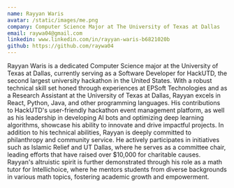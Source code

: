 ```yaml
---
name: Rayyan Waris
avatar: /static/images/me.png
company: Computer Science Major at The University of Texas at Dallas 
email: raywa04@gmail.com
linkedin: www.linkedin.com/in/rayyan-waris-b6821020b
github: https://github.com/raywa04
---
```


Rayyan Waris is a dedicated Computer Science major at the University of Texas at Dallas, currently serving as a Software Developer for HackUTD, the second largest university hackathon in the United States. With a robust technical skill set honed through experiences at EPSoft Technologies and as a Research Assistant at the University of Texas at Dallas, Rayyan excels in React, Python, Java, and other programming languages. His contributions to HackUTD's user-friendly hackathon event management platform, as well as his leadership in developing AI bots and optimizing deep learning algorithms, showcase his ability to innovate and drive impactful projects.
In addition to his technical abilities, Rayyan is deeply committed to philanthropy and community service. He actively participates in initiatives such as Islamic Relief and UT Dallas, where he serves as a committee chair, leading efforts that have raised over $10,000 for charitable causes. Rayyan's altruistic spirit is further demonstrated through his role as a math tutor for Intellichoice, where he mentors students from diverse backgrounds in various math topics, fostering academic growth and empowerment.
